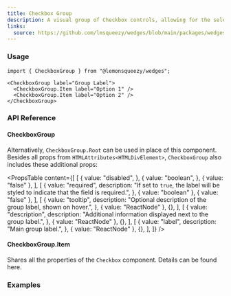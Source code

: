 ```yaml
---
title: Checkbox Group
description: A visual group of Checkbox controls, allowing for the selection of multiple options within a set.
links:
  source: https://github.com/lmsqueezy/wedges/blob/main/packages/wedges/src/components/CheckboxGroup/CheckboxGroup.tsx
---
```


<PreviewComponent name="checkbox-group/preview" />

### Usage

```tsx
import { CheckboxGroup } from "@lemonsqueezy/wedges";
```

```tsx showLineNumbers
<CheckboxGroup label="Group Label">
  <CheckboxGroup.Item label="Option 1" />
  <CheckboxGroup.Item label="Option 2" />
</CheckboxGroup>
```

### API Reference

#### CheckboxGroup

Alternatively, `CheckboxGroup.Root` can be used in place of this component. Besides all props from `HTMLAttributes<HTMLDivElement>`, `CheckboxGroup` also includes these additional props:

<PropsTable
  content={[
    [
      {
        value: "disabled",
      },
      {
        value: "boolean",
      },
      { value: "false" },
    ],
    [
      {
        value: "required",
        description:
          "If set to `true`, the label will be styled to indicate that the field is required.",
      },
      { value: "boolean" },
      { value: "false" },
    ],
    [
      {
        value: "tooltip",
        description: "Optional description of the group label, shown on hover.",
      },
      { value: "ReactNode" },
      {},
    ],
    [
      {
        value: "description",
        description: "Additional information displayed next to the group label.",
      },
      { value: "ReactNode" },
      {},
    ],
    [
      {
        value: "label",
        description: "Main group label.",
      },
      { value: "ReactNode" },
      {},
    ],
  ]}
/>

#### CheckboxGroup.Item

Shares all the properties of the `Checkbox` component. Details can be found <Link href="/components/checkbox#api-reference">here</Link>.

### Examples

<PreviewComponent name="checkbox-group/example-1" />

